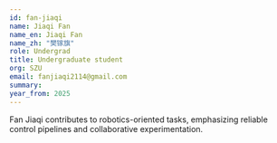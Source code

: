 ```yaml
---
id: fan-jiaqi
name: Jiaqi Fan
name_en: Jiaqi Fan
name_zh: "樊镓旗"
role: Undergrad
title: Undergraduate student
org: SZU
email: fanjiaqi2114@gmail.com
summary: 
year_from: 2025
---
```


Fan Jiaqi contributes to robotics-oriented tasks, emphasizing reliable control pipelines and collaborative experimentation.